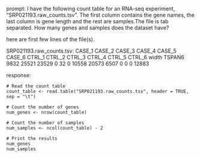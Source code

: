 prompt:
I have the following count table for an RNA-seq experiment, "SRP021193.raw_counts.tsv". The first column contains the gene names, the last column is gene length and the rest are samples.The file is tab separated. How many genes and samples does the dataset have?

here are first few lines of the file(s).

SRP021193.raw_counts.tsv:
CASE_1	CASE_2	CASE_3	CASE_4	CASE_5	CASE_6	CTRL_1	CTRL_2	CTRL_3	CTRL_4	CTRL_5	CTRL_6	width
TSPAN6	9832	25521	23529	0	32	0	10558	20573	6507	0	0	0	12883


response:
```
# Read the count table
count_table <- read.table("SRP021193.raw_counts.tsv", header = TRUE, sep = "\t")

# Count the number of genes
num_genes <- nrow(count_table)

# Count the number of samples
num_samples <- ncol(count_table) - 2

# Print the results
num_genes
num_samples
```
